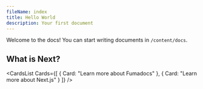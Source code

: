 ```yaml
---
fileName: index
title: Hello World
description: Your first document
---
```


Welcome to the docs! You can start writing documents in `/content/docs`.

## What is Next?

<CardsList
  Cards={[
    { Card: "Learn more about Fumadocs" },
    { Card: "Learn more about Next.js" }
  ]}
/>
